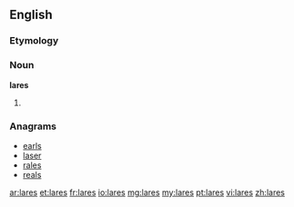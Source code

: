 {{also|Lares}}
==English==

===Etymology===

===Noun===
'''lares'''

# {{plural of|[[lar]]}}

===Anagrams===
* [[earls#English|earls]]
* [[laser#English|laser]]
* [[rales#English|rales]]
* [[reals#English|reals]]

[[ar:lares]]
[[et:lares]]
[[fr:lares]]
[[io:lares]]
[[mg:lares]]
[[my:lares]]
[[pt:lares]]
[[vi:lares]]
[[zh:lares]]